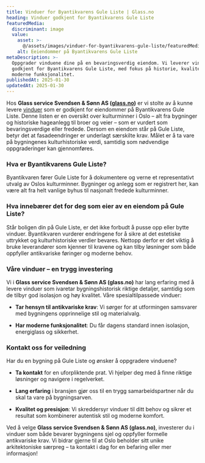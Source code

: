 ```yaml
---
title: Vinduer for Byantikvarens Gule Liste | Glass.no
heading: Vinduer godkjent for Byantikvarens Gule Liste
featuredMedia:
  discriminant: image
  value:
    asset: >-
      @/assets/images/vinduer-for-byantikvarens-gule-liste/featuredMedia/value/asset.png
    alt: Eeiendommer på Byantikvarens Gule Liste
metaDescription: >-
  Oppgrader vinduene dine på en bevaringsverdig eiendom. Vi leverer vinduer
  godkjent for Byantikvarens Gule Liste, med fokus på historie, kvalitet og
  moderne funksjonalitet. 
publishedAt: 2025-01-30
updatedAt: 2025-01-30
---
```

Hos **Glass service Svendsen & Sønn AS ([glass.no](https://www.glass.no/))** er vi stolte av å kunne levere [vinduer](https://www.glass.no/bytte-vindu) som er godkjent for eiendommer på Byantikvarens Gule Liste. Denne listen er en oversikt over kulturminner i Oslo – alt fra bygninger og historiske hageanlegg til broer og veier – som er vurdert som bevaringsverdige eller fredede. Dersom en eiendom står på Gule Liste, betyr det at fasadeendringer er underlagt særskilte krav. Målet er å ta vare på bygningenes kulturhistoriske verdi, samtidig som nødvendige oppgraderinger kan gjennomføres.

### Hva er Byantikvarens Gule Liste?

Byantikvaren fører Gule Liste for å dokumentere og verne et representativt utvalg av Oslos kulturminner. Bygninger og anlegg som er registrert her, kan være alt fra helt vanlige byhus til nasjonalt fredede kulturminner.&#x20;

### Hva innebærer det for deg som eier av en eiendom på Gule Liste?

Står boligen din på Gule Liste, er det ikke forbudt å pusse opp eller bytte vinduer. Byantikvaren vurderer endringene for å sikre at det estetiske uttrykket og kulturhistoriske verdier bevares. Nettopp derfor er det viktig å bruke leverandører som kjenner til kravene og kan tilby løsninger som både oppfyller antikvariske føringer og moderne behov.

### Våre vinduer – en trygg investering

Vi i **Glass service Svendsen & Sønn AS (glass.no)** har lang erfaring med å levere vinduer som ivaretar bygningshistorisk riktige detaljer, samtidig som de tilbyr god isolasjon og høy kvalitet. Våre spesialtilpassede vinduer:

* **Tar hensyn til antikvariske krav**: Vi sørger for at utformingen samsvarer med bygningens opprinnelige stil og materialvalg.

* **Har moderne funksjonalitet**: Du får dagens standard innen isolasjon, energiglass og sikkerhet.

### Kontakt oss for veiledning

Har du en bygning på Gule Liste og ønsker å oppgradere vinduene?

* **Ta kontakt** for en uforpliktende prat. Vi hjelper deg med å finne riktige løsninger og navigere i regelverket.

* **Lang erfaring** i bransjen gjør oss til en trygg samarbeidspartner når du skal ta vare på bygningsarven.

* **Kvalitet og presisjon**: Vi skreddersyr vinduer til ditt behov og sikrer et resultat som kombinerer autentisk stil og moderne komfort.

Ved å velge **Glass service Svendsen & Sønn AS (glass.no)**, investerer du i vinduer som både bevarer bygningens sjel og oppfyller formelle antikvariske krav. Vi bidrar gjerne til at Oslo beholder sitt unike arkitektoniske særpreg – ta kontakt i dag for en befaring eller mer informasjon!

